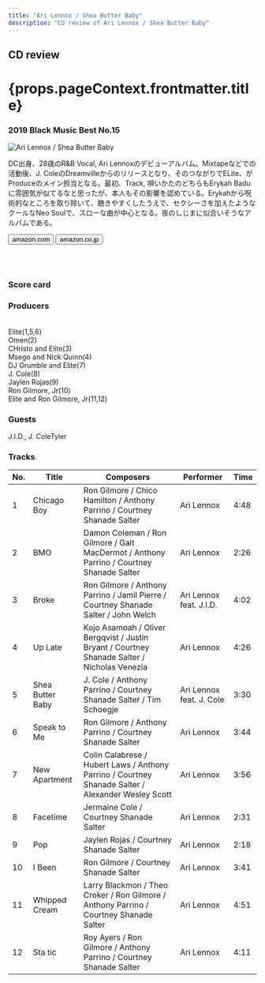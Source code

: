 ```yaml
---
title: "Ari Lennox / Shea Butter Baby"
description: "CD review of Ari Lennox / Shea Butter Baby"
---
```





<h2>CD review</h2>
<h1 className="h1--no--margin">{props.pageContext.frontmatter.title}</h1>
<h3><Link to="/best50/2019/">2019 Black Music Best No.15</Link></h3>

<Row  className="image-card-group">
	<Column colMd={"4"} colLg={"4"} noGutterMdLeft="">
       <ImageCard>

![Ari Lennox / Shea Butter Baby](../../images/cd/arilennox1L.jpg) 

</ImageCard>
	</Column>
	<Column colMd={"8"} colLg={"8"} noGutterMdLeft="">
	<p>
	DC出身、28歳のR&amp;B Vocal, Ari Lennoxのデビューアルバム。Mixtapeなどでの活動後、J. ColeのDreamvilleからのリリースとなり、そのつながりでELite、がProduceのメイン担当となる。最初、Track, 唄いかたのどちらもErykah Baduに雰囲気が似てるなと思ったが、本人もその影響を認めている。Erykahから呪術的なところを取り除いて、聴きやすくしたうえで、セクシーさを加えたようなクールなNeo Soulで、スローな曲が中心となる。夜のしじまに似合いそうなアルバムである。
	</p>
  <div>
	  <Button href="https://amzn.to/2ZSKjRH" kind="primary" size="small" renderIcon={ArrowUpRight24}>
      amazon.com
    </Button>
     <Button href="https://amzn.to/3gDKgz8" kind="secondary" size="small" renderIcon={ArrowUpRight24}>
      amazon.co.jp
    </Button>
	</div>
	<a style="display:inline-block;overflow:hidden;background:url(https://linkmaker.itunes.apple.com/ja-jp/lockup.svg?releaseDate=2019-05-07&kind=album&bubble=apple_music&style=mono-black) no-repeat;width:180px;height:45px;" href="https://geo.music.apple.com/jp/album/shea-butter-baby/1462482035?mt=1&app=music&ls=1&at=11lcug"></a>
	<a style="display:inline-block;overflow:hidden;background:url(https://linkmaker.itunes.apple.com/ja-jp/badge-lrg.svg?releaseDate=2019-05-07T00:00:00Z&kind=album&bubble=itunes_music) no-repeat;width:140px;height:45px;" href="https://geo.music.apple.com/jp/album/shea-butter-baby/1462482035?app=itunes&at=11lcug"></a>
	</Column>
</Row>
<Row >
  <Column colMd={"4"} colLg={"4"} noGutterMdLeft="">
    <div>
      <h3>Score card</h3>
	  <SliderJS1 value="5" />
      <SliderJS2 value="2" />
	  <SliderJS3 value="1" />
      <SliderJS4 value="8" />
    </div>
  </Column>
  <Column colMd={"8"} colLg={"8"} noGutterMdLeft="">
    <div>
      <h3>Producers</h3>
      <p>
      <br/>Elite(1,5,6)
      <br/>Omen(2)
      <br/>CHristo and Elite(3)
      <br/>Msego and Nick Quinn(4)
      <br/>DJ Grumble and Elite(7)
      <br/>J. Cole(8)
      <br/>Jaylen Rojas(9)
      <br/>Ron Gilmore, Jr(10)
      <br/>Elite and Ron Gilmore, Jr(11,12)
      </p>
      <h3>Guests</h3>
      <p>
        J.I.D., J. ColeTyler
      </p>
    </div>
  </Column>
</Row>

<h3>Tracks</h3>

|No.  | Title		         | Composers		                                                                                      |	Performer	               | Time	|
| --- |	---------------- | -------------------------------------------------------------------------------------------------- |	------------------------ |------|
| 1	  |	Chicago Boy	     | Ron Gilmore / Chico Hamilton / Anthony Parrino / Courtney Shanade Salter	                          |	Ari Lennox          	   | 4:48	|
| 2	  |	BMO	             | Damon Coleman / Ron Gilmore / Galt MacDermot / Anthony Parrino / Courtney Shanade Salter	          |	Ari Lennox          	   | 2:26	|
| 3	  |	Broke	           | Ron Gilmore / Anthony Parrino / Jamil Pierre / Courtney Shanade Salter / John Welch	              |	Ari Lennox feat. J.I.D.	 | 4:02	|
| 4	  |	Up Late	         | Kojo Asamoah / Oliver Bergqvist / Justin Bryant / Courtney Shanade Salter / Nicholas Venezia	      |	Ari Lennox	             | 4:26	|
| 5	  |	Shea Butter Baby | J. Cole / Anthony Parrino / Courtney Shanade Salter / Tim Schoegje	                                |	Ari Lennox feat. J. Cole | 3:30	|
| 6	  |	Speak to Me	     | Ron Gilmore / Anthony Parrino / Courtney Shanade Salter	                                          |	Ari Lennox	             | 3:44	|
| 7	  |	New Apartment	   | Colin Calabrese / Hubert Laws / Anthony Parrino / Courtney Shanade Salter / Alexander Wesley Scott |	Ari Lennox	             | 3:56	|
| 8	  |	Facetime	       | Jermaine Cole / Courtney Shanade Salter	                                                          |	Ari Lennox	             | 2:31	|
| 9	  |	Pop	             | Jaylen Rojas / Courtney Shanade Salter	                                                            |	Ari Lennox	             | 2:18	|
| 10  |	I Been	         | Ron Gilmore / Courtney Shanade Salter	                                                            |	Ari Lennox	             | 3:41	|
| 11  |	Whipped Cream	   | Larry Blackmon / Theo Croker / Ron Gilmore / Anthony Parrino / Courtney Shanade Salter	            |	Ari Lennox	             | 4:51	|
| 12  |	Sta tic	         | Roy Ayers / Ron Gilmore / Anthony Parrino / Courtney Shanade Salter	                              |	Ari Lennox	             | 4:11	|
